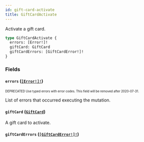 ```yaml
---
id: gift-card-activate
title: GiftCardActivate
---
```


Activate a gift card.

```graphql
type GiftCardActivate {
  errors: [Error!]!
  giftCard: GiftCard
  giftCardErrors: [GiftCardError!]!
}
```

### Fields

#### `errors` ([`[Error!]!`](/developer/api-reference/objects/error.mdx))

<sub><sup><span className="deprecatedTag">DEPRECATED</span> Use typed errors with error codes. This field will be removed after 2020-07-31.</sup></sub>

List of errors that occurred executing the mutation.

#### `giftCard` ([`GiftCard`](/developer/api-reference/objects/gift-card.mdx))

A gift card to activate.

#### `giftCardErrors` ([`[GiftCardError!]!`](/developer/api-reference/objects/gift-card-error.mdx))
